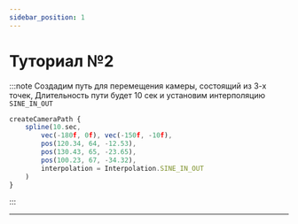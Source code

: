 ```yaml
---
sidebar_position: 1
---
```


# Туториал №2

:::note Создадим путь для перемещения камеры, состоящий из 3-х точек, Длительность пути будет 10 сек и установим интерполяцию `SINE_IN_OUT`
```jsx
createCameraPath {
    spline(10.sec,
        vec(-180f, 0f), vec(-150f, -10f),
        pos(120.34, 64, -12.53),
        pos(130.43, 65, -23.65),
        pos(100.23, 67, -34.32),
        interpolation = Interpolation.SINE_IN_OUT
    )
}
```
:::

---